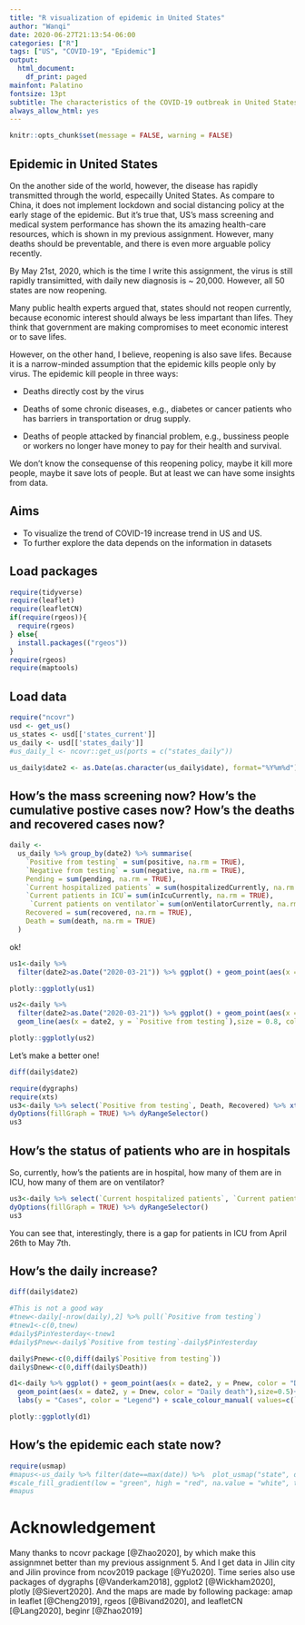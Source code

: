 ```yaml
---
title: "R visualization of epidemic in United States"
author: "Wanqi"
date: 2020-06-27T21:13:54-06:00
categories: ["R"]
tags: ["US", "COVID-19", "Epidemic"]
output:
  html_document:
    df_print: paged
mainfont: Palatino
fontsize: 13pt
subtitle: The characteristics of the COVID-19 outbreak in United States
always_allow_html: yes
---
```

```r
knitr::opts_chunk$set(message = FALSE, warning = FALSE)
```

## Epidemic in United States

On the another side of the world, however, the disease has rapidly transmitted through the world, especailly United States. As compare to China, it does not implement lockdown and social distancing policy at the early stage of the epidemic. But it's true that, US's mass screening and medical system performance has shown the its amazing health-care resources, which is shown in my previous assignment. However, many deaths should be preventable, and there is even more arguable policy recently.

By May 21st, 2020, which is the time I write this assignment, the virus is still rapidly transimitted, with daily new diagnosis is ~ 20,000. However, all 50 states are now reopening. 

Many public health experts argued that, states should not reopen currently, because economic interest should always be less impartant than lifes. They think that government are making compromises to meet economic interest or to save lifes. 

However, on the other hand, I believe, reopening is also save lifes. Because it is a narrow-minded assumption that the epidemic kills people only by virus. The epidemic kill people in three ways: 

 - Deaths directly cost by the virus
 
 - Deaths of some chronic diseases, e.g., diabetes or cancer patients who has barriers in transportation or drug supply. 
 - Deaths of people attacked by financial problem, e.g., bussiness people or workers no longer have money to pay for their health and survival. 


We don't know the consequense of this reopening policy, maybe it kill more people, maybe it save lots of people. But at least we can have some insights from data. 


## Aims 
 - To visualize the trend of COVID-19 increase trend in US and US.
 - To further explore the data depends on the information in datasets


## Load packages
```r
require(tidyverse) 
require(leaflet)
require(leafletCN) 
if(require(rgeos)){
  require(rgeos)
} else{
  install.packages(("rgeos"))
}
require(rgeos)
require(maptools)
```


## Load data


```r
require("ncovr")
usd <- get_us()
us_states <- usd[['states_current']]
us_daily <- usd[['states_daily']]
#us_daily_l <- ncovr::get_us(ports = c("states_daily")) 
```


```r
us_daily$date2 <- as.Date(as.character(us_daily$date), format="%Y%m%d") 
```

## How's the mass screening now? How's the cumulative postive cases now? How's the deaths and recovered cases now?

```r
daily <-
  us_daily %>% group_by(date2) %>% summarise(
    `Positive from testing` = sum(positive, na.rm = TRUE),
    `Negative from testing` = sum(negative, na.rm = TRUE),
    Pending = sum(pending, na.rm = TRUE),
    `Current hospitalized patients` = sum(hospitalizedCurrently, na.rm = TRUE),
    `Current patients in ICU`= sum(inIcuCurrently, na.rm = TRUE),
     `Current patients on ventilator`= sum(onVentilatorCurrently, na.rm = TRUE),
    Recovered = sum(recovered, na.rm = TRUE),
    Death = sum(death, na.rm = TRUE)
  )
```

ok!
```r
us1<-daily %>%
  filter(date2>as.Date("2020-03-21")) %>% ggplot() + geom_point(aes(x = date2, y = `Positive from testing`, color = "Positive from testing")) + geom_point(aes(x = date2, y = `Negative from testing`, color = "Negative from testing")) + geom_point(aes(x = date2, y = Pending, color = "Pending")) + labs(y = "Cases", color = "Legend") + scale_colour_manual( values=c(`Positive from testing` = "red", `Negative from testing` = "green", Pending = "blue"))

```

```r
plotly::ggplotly(us1)
```



```r
us2<-daily %>%
  filter(date2>as.Date("2020-03-21")) %>% ggplot() + geom_point(aes(x = date2, y = `Positive from testing`, color = "Diagnosed"),size=0.8) + geom_point(aes(x = date2, y = Death, color = "Death"),size=0.8) + geom_point(aes(x = date2, y = Recovered, color = "Recovered"),size=0.8) + labs(y = "Cases", color = "Legend") + scale_colour_manual( values=c(Diagnosed = "red", Death = "black", Recovered = "blue"))+
  geom_line(aes(x = date2, y = `Positive from testing`),size = 0.8, col="red")+ geom_line(aes(x = date2, y = Death),size = 0.8, col="black")+ geom_line(aes(x = date2, y = Recovered),size = 0.8, col="blue")

```

```r
plotly::ggplotly(us2)
```

Let's make a better one!
```r
diff(daily$date2)
```

```r
require(dygraphs) 
require(xts)
us3<-daily %>% select(`Positive from testing`, Death, Recovered) %>% xts(daily$date2) %>% dygraph() %>%
dyOptions(fillGraph = TRUE) %>% dyRangeSelector()
us3
```


## How's the status of patients who are in hospitals

So, currently, how's the patients are in hospital, how many of them are in ICU, how many of them are on ventilator?
```r
us3<-daily %>% select(`Current hospitalized patients`, `Current patients in ICU`, `Current patients on ventilator`) %>% xts(daily$date2) %>% dygraph() %>%
dyOptions(fillGraph = TRUE) %>% dyRangeSelector()
us3
```

You can see that, interestingly, there is a gap for patients in ICU from April 26th to May 7th. 



## How's the daily increase?
```r
diff(daily$date2)
```

```r
#This is not a good way
#tnew<-daily[-nrow(daily),2] %>% pull(`Positive from testing`) 
#tnew1<-c(0,tnew)
#daily$PinYesterday<-tnew1
#daily$Pnew<-daily$`Positive from testing`-daily$PinYesterday
```

```r
daily$Pnew<-c(0,diff(daily$`Positive from testing`))
daily$Dnew<-c(0,diff(daily$Death))
```


```r
d1<-daily %>% ggplot() + geom_point(aes(x = date2, y = Pnew, color = "Daily increase"), size=0.5)+
  geom_point(aes(x = date2, y = Dnew, color = "Daily death"),size=0.5)+
  labs(y = "Cases", color = "Legend") + scale_colour_manual( values=c(`Daily increase` = "red", `Daily death` = "black"))+ geom_line(aes(x = date2, y = Dnew),size = 0.8)+ geom_line(aes(x = date2, y = Pnew),size = 0.8, col="red")

plotly::ggplotly(d1)
```

## How's the epidemic each state now?

```r
require(usmap)
#mapus<-us_daily %>% filter(date==max(date)) %>%  plot_usmap("state", data = ., values = "positive") +
#scale_fill_gradient(low = "green", high = "red", na.value = "white", trans = "log", limits = c(1, 10^6), breaks = 10 ^(0:6), labels = c('1', '10', '100', '1,000', '10,000', '100,000', '1000,000'))+ theme(legend.title = element_blank())
#mapus
```



 


# Acknowledgement

Many thanks to ncovr package [@Zhao2020], by which make this assignmnet better than my previous assignment 5. And I get data in Jilin city and Jilin province from ncov2019 package [@Yu2020]. Time series also use packages of dygraphs [@Vanderkam2018], ggplot2 [@Wickham2020], plotly [@Sievert2020]. And the maps are made by following package: amap in leaflet [@Cheng2019], rgeos [@Bivand2020], and leafletCN [@Lang2020], beginr [@Zhao2019]

